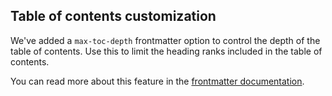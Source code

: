 ## Table of contents customization

We've added a `max-toc-depth` frontmatter option to control the depth of the table of contents. Use this to limit the heading ranks included in the table of contents.

You can read more about this feature in the [frontmatter documentation](/learn/docs/content/frontmatter#max-depth).